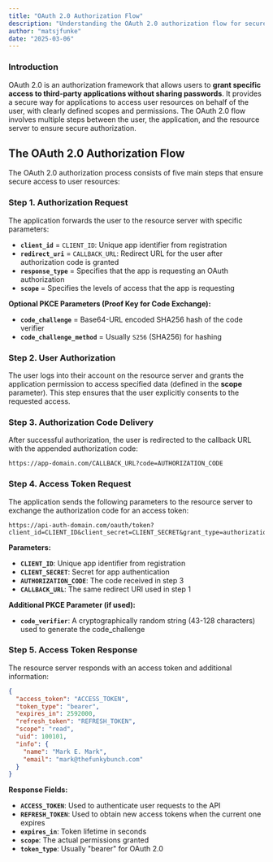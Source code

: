 ```yaml
---
title: "OAuth 2.0 Authorization Flow"
description: "Understanding the OAuth 2.0 authorization flow for secure third-party access"
author: "matsjfunke"
date: "2025-03-06"
---
```


### Introduction

OAuth 2.0 is an authorization framework that allows users to **grant specific access to third-party applications without sharing passwords**. It provides a secure way for applications to access user resources on behalf of the user, with clearly defined scopes and permissions. The OAuth 2.0 flow involves multiple steps between the user, the application, and the resource server to ensure secure authorization.

## The OAuth 2.0 Authorization Flow

The OAuth 2.0 authorization process consists of five main steps that ensure secure access to user resources:

### Step 1. Authorization Request

The application forwards the user to the resource server with specific parameters:

- **`client_id`** = `CLIENT_ID`: Unique app identifier from registration
- **`redirect_uri`** = `CALLBACK_URL`: Redirect URL for the user after authorization code is granted
- **`response_type`** = Specifies that the app is requesting an OAuth authorization
- **`scope`** = Specifies the levels of access that the app is requesting

**Optional PKCE Parameters (Proof Key for Code Exchange):**
- **`code_challenge`** = Base64-URL encoded SHA256 hash of the code verifier
- **`code_challenge_method`** =  Usually `S256` (SHA256) for hashing

### Step 2. User Authorization

The user logs into their account on the resource server and grants the application permission to access specified data (defined in the **scope** parameter). This step ensures that the user explicitly consents to the requested access.

### Step 3. Authorization Code Delivery

After successful authorization, the user is redirected to the callback URL with the appended authorization code:

```
https://app-domain.com/CALLBACK_URL?code=AUTHORIZATION_CODE
```

### Step 4. Access Token Request

The application sends the following parameters to the resource server to exchange the authorization code for an access token:

```
https://api-auth-domain.com/oauth/token?client_id=CLIENT_ID&client_secret=CLIENT_SECRET&grant_type=authorization_code&code=AUTHORIZATION_CODE&redirect_uri=CALLBACK_URL
```

**Parameters:**
- **`CLIENT_ID`**: Unique app identifier from registration
- **`CLIENT_SECRET`**: Secret for app authentication
- **`AUTHORIZATION_CODE`**: The code received in step 3
- **`CALLBACK_URL`**: The same redirect URI used in step 1

**Additional PKCE Parameter (if used):**
- **`code_verifier`**: A cryptographically random string (43-128 characters) used to generate the code_challenge

### Step 5. Access Token Response

The resource server responds with an access token and additional information:

```json
{
  "access_token": "ACCESS_TOKEN",
  "token_type": "bearer",
  "expires_in": 2592000,
  "refresh_token": "REFRESH_TOKEN",
  "scope": "read",
  "uid": 100101,
  "info": {
    "name": "Mark E. Mark",
    "email": "mark@thefunkybunch.com"
  }
}
```

**Response Fields:**
- **`ACCESS_TOKEN`**: Used to authenticate user requests to the API
- **`REFRESH_TOKEN`**: Used to obtain new access tokens when the current one expires
- **`expires_in`**: Token lifetime in seconds
- **`scope`**: The actual permissions granted
- **`token_type`**: Usually "bearer" for OAuth 2.0
